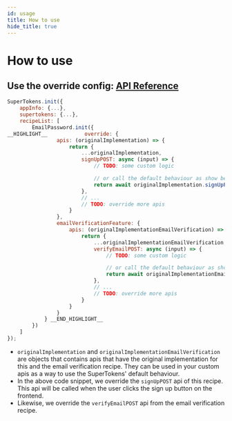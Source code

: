 ```yaml
---
id: usage
title: How to use
hide_title: true
---
```


# How to use

## Use the override config: [API Reference](/docs/nodejs/emailpassword/override/apis)

<!--DOCUSAURUS_CODE_TABS-->
<!--NodeJS-->
```jsx
SuperTokens.init({
    appInfo: {...},
    supertokens: {...},
    recipeList: [
        EmailPassword.init({
__HIGHLIGHT__            override: {
                apis: (originalImplementation) => {
                    return {
                        ...originalImplementation,
                        signUpPOST: async (input) => {
                            // TODO: some custom logic

                            // or call the default behaviour as show below
                            return await originalImplementation.signUpPOST(input);
                        },
                        // ...
                        // TODO: override more apis
                    }
                },
                emailVerificationFeature: {
                    apis: (originalImplementationEmailVerification) => {
                        return {
                            ...originalImplementationEmailVerification,
                            verifyEmailPOST: async (input) => {
                                // TODO: some custom logic

                                // or call the default behaviour as show below
                                return await originalImplementationEmailVerification.verifyEmailPOST(input);
                            },
                            // ...
                            // TODO: override more apis
                        }
                    }
                }
            } __END_HIGHLIGHT__
        })
    ]
});
```
<!--END_DOCUSAURUS_CODE_TABS-->

- `originalImplementation` and `originalImplementationEmailVerification` are objects that contains apis that have the original implementation for this and the email verification recipe. They can be used in your custom apis as a way to use the SuperTokens' default behaviour.
- In the above code snippet, we override the `signUpPOST` api of this recipe. This api will be called when the user clicks the sign up button on the frontend.
- Likewise, we override the `verifyEmailPOST` api from the email verification recipe.